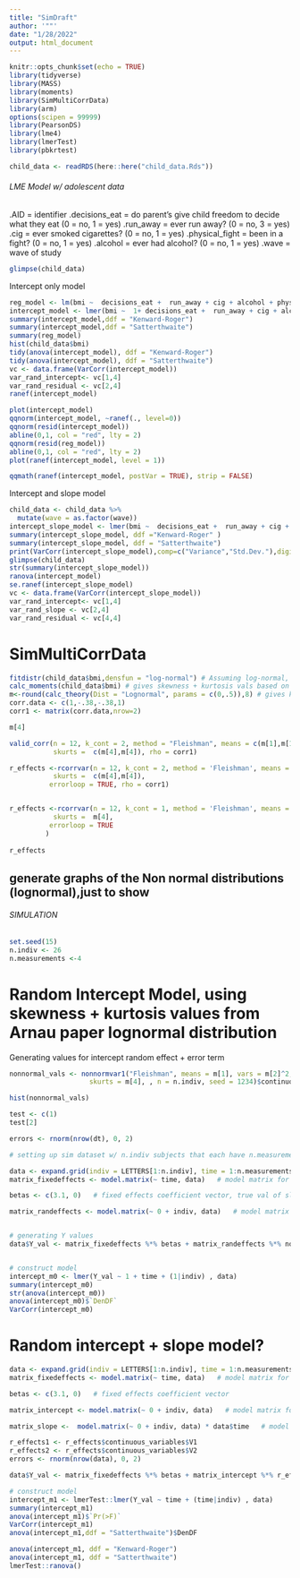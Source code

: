 ```yaml
---
title: "SimDraft"
author: '""'
date: "1/28/2022"
output: html_document
---
```


```r
knitr::opts_chunk$set(echo = TRUE)
library(tidyverse)
library(MASS)
library(moments)
library(SimMultiCorrData)
library(arm)
options(scipen = 99999)
library(PearsonDS)
library(lme4)
library(lmerTest)
library(pbkrtest)

child_data <- readRDS(here::here("child_data.Rds"))
```

###### LME Model w/ adolescent data

.AID = identifier
.decisions_eat = do parent's give child freedom to decide what they eat (0 = no, 1 = yes)
.run_away = ever run away? (0 = no, 3 = yes)
.cig = ever smoked cigarettes? (0 = no, 1 = yes)
.physical_fight = been in a fight? (0 = no, 1 = yes)
.alcohol = ever had alcohol? (0 = no, 1 = yes)
.wave = wave of study 
```r
glimpse(child_data)
```

Intercept only model
```r
reg_model <- lm(bmi ~  decisions_eat +  run_away + cig + alcohol + physical_fight + real_age  + wave, child_data)
intercept_model <- lmer(bmi ~  1+ decisions_eat +  run_away + cig + alcohol + physical_fight + real_age + (1|AID) + wave, child_data) 
summary(intercept_model,ddf = "Kenward-Roger")
summary(intercept_model,ddf = "Satterthwaite")
summary(reg_model)
hist(child_data$bmi)
tidy(anova(intercept_model), ddf = "Kenward-Roger")
tidy(anova(intercept_model), ddf = "Satterthwaite")
vc <- data.frame(VarCorr(intercept_model))
var_rand_intercept<- vc[1,4]
var_rand_residual <- vc[2,4]
ranef(intercept_model)

plot(intercept_model)
qqnorm(intercept_model, ~ranef(., level=0))
qqnorm(resid(intercept_model))
abline(0,1, col = "red", lty = 2)
qqnorm(resid(reg_model))
abline(0,1, col = "red", lty = 2)
plot(ranef(intercept_model, level = 1))

qqmath(ranef(intercept_model, postVar = TRUE), strip = FALSE)
```

Intercept and slope model

```r
child_data <- child_data %>%
  mutate(wave = as.factor(wave))
intercept_slope_model <- lmer(bmi ~  decisions_eat +  run_away + cig + alcohol + physical_fight + real_age + wave + ( 1 + wave|AID), child_data) 
summary(intercept_slope_model, ddf ="Kenward-Roger" )
summary(intercept_slope_model, ddf = "Satterthwaite")
print(VarCorr(intercept_slope_model),comp=c("Variance","Std.Dev."),digits=2)
glimpse(child_data)
str(summary(intercept_slope_model))
ranova(intercept_model)
se.ranef(intercept_slope_model)
vc <- data.frame(VarCorr(intercept_slope_model))
var_rand_intercept<- vc[1,4]
var_rand_slope <- vc[2,4]
var_rand_residual <- vc[4,4]

```

# SimMultiCorrData

```r

fitdistr(child_data$bmi,densfun = "log-normal") # Assuming log-normal, find parameters
calc_moments(child_data$bmi) # gives skewness + kurtosis vals based on data 
m<-round(calc_theory(Dist = "Lognormal", params = c(0,.5)),8) # gives kurt + skew based on parameters from line 53
corr.data <- c(1,-.38,-.38,1)
corr1 <- matrix(corr.data,nrow=2)

m[4]

valid_corr(n = 12, k_cont = 2, method = "Fleishman", means = c(m[1],m[1]), vars = c(m[2],m[2]), skews = c(m[3],m[3]),
           skurts =  c(m[4],m[4]), rho = corr1)

r_effects <-rcorrvar(n = 12, k_cont = 2, method = 'Fleishman', means = c(m[1],m[1]), vars = c(m[2],m[2]), skews = c(m[3],m[3]),
           skurts =  c(m[4],m[4]),
          errorloop = TRUE, rho = corr1)


r_effects <-rcorrvar(n = 12, k_cont = 1, method = 'Fleishman', means = m[1], vars = m[2], skews = m[3],
           skurts =  m[4],
          errorloop = TRUE
         )
        
r_effects

```

## generate graphs of the Non normal distributions (lognormal),just to show



###### SIMULATION

```r
set.seed(15)
n.indiv <- 26
n.measurements <-4
```

# Random Intercept Model, using skewness + kurtosis values from Arnau paper lognormal distribution 

Generating values for intercept random effect + error term
```r
nonnormal_vals <- nonnormvar1("Fleishman", means = m[1], vars = m[2]^2, skews =  m[3],
                    skurts = m[4], , n = n.indiv, seed = 1234)$continuous_variable$V1

hist(nonnormal_vals)

test <- c(1)
test[2]

errors <- rnorm(nrow(dt), 0, 2)
```

```r
# setting up sim dataset w/ n.indiv subjects that each have n.measurements data points at different time points 

data <- expand.grid(indiv = LETTERS[1:n.indiv], time = 1:n.measurements)
matrix_fixedeffects <- model.matrix(~ time, data)   # model matrix for fixed effects

betas <- c(3.1, 0)   # fixed effects coefficient vector, true val of slope is 0 

matrix_randeffects <- model.matrix(~ 0 + indiv, data)   # model matrix for random intercepts


# generating Y values
data$Y_val <- matrix_fixedeffects %*% betas + matrix_randeffects %*% nonnormal_vals + errors


# construct model
intercept_m0 <- lmer(Y_val ~ 1 + time + (1|indiv) , data) 
summary(intercept_m0)
str(anova(intercept_m0))
anova(intercept_m0)$`DenDF`
VarCorr(intercept_m0)
```


# Random intercept + slope model?

```r

data <- expand.grid(indiv = LETTERS[1:n.indiv], time = 1:n.measurements)
matrix_fixedeffects <- model.matrix(~ time, data)   # model matrix for fixed effects

betas <- c(3.1, 0)   # fixed effects coefficient vector

matrix_intercept <- model.matrix(~ 0 + indiv, data)   # model matrix for random intercepts

matrix_slope <-  model.matrix(~ 0 + indiv, data) * data$time   # model matrix for random slopes

r_effects1 <- r_effects$continuous_variables$V1
r_effects2 <- r_effects$continuous_variables$V2
errors <- rnorm(nrow(data), 0, 2)  

data$Y_val <- matrix_fixedeffects %*% betas + matrix_intercept %*% r_effects1 + matrix_slope %*% r_effects2 + errors

# construct model
intercept_m1 <- lmerTest::lmer(Y_val ~ time + (time|indiv) , data) 
summary(intercept_m1)
anova(intercept_m1)$`Pr(>F)`
VarCorr(intercept_m1)
anova(intercept_m1,ddf = "Satterthwaite")$DenDF

anova(intercept_m1, ddf = "Kenward-Roger")
anova(intercept_m1, ddf = "Satterthwaite")
lmerTest::ranova()
```

